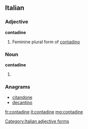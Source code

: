==Italian==

===Adjective===
'''contadine''' {{f}}

# Feminine plural form of [[contadino]]

===Noun===
'''contadine''' {{f}}
# {{plural of|contadina|lang=it}}

===Anagrams===
* [[citandone#Italian|citandone]]
* [[decantino#Italian|decantino]]

[[Category:Italian adjective forms]]

[[fr:contadine]]
[[it:contadine]]
[[mg:contadine]]